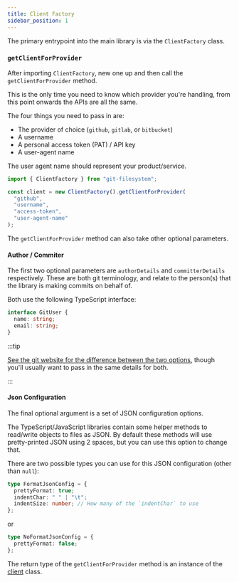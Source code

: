 ```yaml
---
title: Client Factory
sidebar_position: 1
---
```


The primary entrypoint into the main library is via the `ClientFactory` class.

### `getClientForProvider`

After importing `ClientFactory`, new one up and then call the `getClientForProvider` method.

This is the only time you need to know which provider you're handling, from this point onwards the APIs are all the same.

The four things you need to pass in are:

- The provider of choice (`github`, `gitlab`, or `bitbucket`)
- A username
- A personal access token (PAT) / API key
- A user-agent name

The user agent name should represent your product/service.

```ts
import { ClientFactory } from "git-filesystem";

const client = new ClientFactory().getClientForProvider(
  "github",
  "username",
  "access-token",
  "user-agent-name"
);
```

The `getClientForProvider` method can also take other optional parameters.

#### Author / Commiter

The first two optional parameters are `authorDetails` and `committerDetails` respectively.
These are both git terminology, and relate to the person(s) that the library is making commits on behalf of.

Both use the following TypeScript interface:

```ts
interface GitUser {
  name: string;
  email: string;
}
```

:::tip

[See the git website for the difference between the two options](https://git-scm.com/book/en/v2/Git-Basics-Viewing-the-Commit-History#:~:text=You%20may%20be%20wondering%20what%20the%20difference%20is%20between%20author%20and%20committer.%20The%20author%20is%20the%20person%20who%20originally%20wrote%20the%20work%2C%20whereas%20the%20committer%20is%20the%20person%20who%20last%20applied%20the%20work.),
though you'll usually want to pass in the same details for both.

:::

#### Json Configuration

The final optional argument is a set of JSON configuration options.

The TypeScript/JavaScript libraries contain some helper methods to read/write objects to files as JSON.
By default these methods will use pretty-printed JSON using 2 spaces, but you can use this option to change that.

There are two possible types you can use for this JSON configuration (other than `null`):

```ts
type FormatJsonConfig = {
  prettyFormat: true;
  indentChar: " " | "\t";
  indentSize: number; // How many of the `indentChar` to use
};
```

or

```ts
type NoFormatJsonConfig = {
  prettyFormat: false;
};
```

The return type of the `getClientForProvider` method is an instance of the [client](./client) class.
